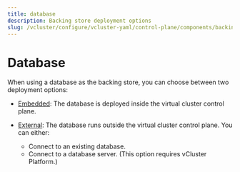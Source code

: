 ```yaml
---
title: database
description: Backing store deployment options
slug: /vcluster/configure/vcluster-yaml/control-plane/components/backing-store/database
---
```



# Database

When using a database as the backing store, you can choose between two deployment options:

- [Embedded](/vcluster/next/configure/vcluster-yaml/control-plane/components/backing-store/database/sqlite): The database is deployed inside the virtual cluster control plane.

- [External](/vcluster/next/configure/vcluster-yaml/control-plane/components/backing-store/database/external): The database runs outside the virtual cluster control plane. You can either:
  - Connect to an existing database.
  - Connect to a database server. (This option requires vCluster Platform.)

<br />
<br />

<DocCardList />